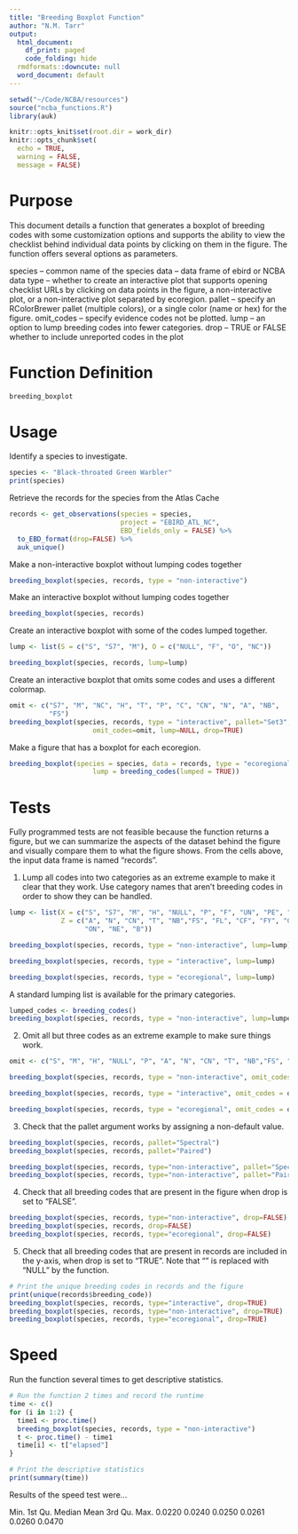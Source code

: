 ```yaml
---
title: "Breeding Boxplot Function"
author: "N.M. Tarr"
output:
  html_document:
    df_print: paged
    code_folding: hide
  rmdformats::downcute: null
  word_document: default
---
```

```r
setwd("~/Code/NCBA/resources")
source("ncba_functions.R")
library(auk)

knitr::opts_knit$set(root.dir = work_dir)
knitr::opts_chunk$set(
  echo = TRUE,
  warning = FALSE,
  message = FALSE)
```


# Purpose
This document details a function that generates a boxplot of breeding codes with some customization options and supports the ability to view the checklist behind individual data points by clicking on them in the figure.  The function offers several options as parameters.

species -- common name of the species
data -- data frame of ebird or NCBA data
type -- whether to create an interactive plot that supports opening
   checklist URLs by clicking on data points in the figure, a non-interactive plot, or a non-interactive plot separated by ecoregion.
pallet -- specify an RColorBrewer pallet (multiple colors), or a single
   color (name or hex) for the figure.
omit_codes -- specify evidence codes not be plotted.
lump -- an option to lump breeding codes into fewer categories.
drop -- TRUE or FALSE whether to include unreported codes in the plot

# Function Definition
```r
breeding_boxplot
```


# Usage
Identify a species to investigate.
```r
species <- "Black-throated Green Warbler"
print(species)
```

Retrieve the records for the species from the Atlas Cache
```r
records <- get_observations(species = species, 
                            project = "EBIRD_ATL_NC", 
                            EBD_fields_only = FALSE) %>% 
  to_EBD_format(drop=FALSE) %>%
  auk_unique()
```

Make a non-interactive boxplot without lumping codes together
```r
breeding_boxplot(species, records, type = "non-interactive")
```

Make an interactive boxplot without lumping codes together
```r
breeding_boxplot(species, records)
```

Create an interactive boxplot with some of the codes lumped together.
```r
lump <- list(S = c("S", "S7", "M"), O = c("NULL", "F", "O", "NC"))

breeding_boxplot(species, records, lump=lump)
```

Create an interactive boxplot that omits some codes and uses a different colormap.
```r
omit <- c("S7", "M", "NC", "H", "T", "P", "C", "CN", "N", "A", "NB", 
          "FS")
breeding_boxplot(species, records, type = "interactive", pallet="Set3",
                     omit_codes=omit, lump=NULL, drop=TRUE)
```

Make a figure that has a boxplot for each ecoregion.
```r
breeding_boxplot(species = species, data = records, type = "ecoregional",
                     lump = breeding_codes(lumped = TRUE))
```


# Tests
Fully programmed tests are not feasible because the function returns a figure, but we can summarize the aspects of the dataset behind the figure and visually compare them to what the figure shows.  From the cells above, the input data frame is named "records".

1. Lump all codes into two categories as an extreme example to make it clear that they work. Use category names that aren't breeding codes in order to show they can be handled.
```r
lump <- list(X = c("S", "S7", "M", "H", "NULL", "P", "F", "UN", "PE", "NY"), 
             Z = c("A", "N", "CN", "T", "NB","FS", "FL", "CF", "FY", "C",
                   "ON", "NE", "B"))

breeding_boxplot(species, records, type = "non-interactive", lump=lump)

breeding_boxplot(species, records, type = "interactive", lump=lump)

breeding_boxplot(species, records, type = "ecoregional", lump=lump)


```

A standard lumping list is available for the primary categories.
```r
lumped_codes <- breeding_codes()
breeding_boxplot(species, records, type = "non-interactive", lump=lumped_codes)
```

2. Omit all but three codes as an extreme example to make sure things work.  
```r
omit <- c("S", "M", "H", "NULL", "P", "A", "N", "CN", "T", "NB","FS", "CF", "C")

breeding_boxplot(species, records, type = "non-interactive", omit_codes = omit)

breeding_boxplot(species, records, type = "interactive", omit_codes = omit)

breeding_boxplot(species, records, type = "ecoregional", omit_codes = omit)

```

3. Check that the pallet argument works by assigning a non-default value.
```r
breeding_boxplot(species, records, pallet="Spectral")
breeding_boxplot(species, records, pallet="Paired")

breeding_boxplot(species, records, type="non-interactive", pallet="Spectral")
breeding_boxplot(species, records, type="non-interactive", pallet="Paired")
```

4. Check that all breeding codes that are present in the figure when drop is set to "FALSE".
```r
breeding_boxplot(species, records, type="non-interactive", drop=FALSE)
breeding_boxplot(species, records, drop=FALSE)
breeding_boxplot(species, records, type="ecoregional", drop=FALSE)
```

5. Check that all breeding codes that are present in records are included in the y-axis, when drop is set to "TRUE".  Note that "" is replaced with "NULL" by the function.
```r
# Print the unique breeding codes in records and the figure
print(unique(records$breeding_code))
breeding_boxplot(species, records, type="interactive", drop=TRUE)
breeding_boxplot(species, records, type="non-interactive", drop=TRUE)
breeding_boxplot(species, records, type="ecoregional", drop=TRUE)

```

# Speed
Run the function several times to get descriptive statistics.
```r
# Run the function 2 times and record the runtime
time <- c()
for (i in 1:2) {
  time1 <- proc.time()
  breeding_boxplot(species, records, type = "non-interactive")
  t <- proc.time() - time1
  time[i] <- t["elapsed"]
}

# Print the descriptive statistics
print(summary(time))
```

Results of the speed test were...

 Min. 1st Qu.  Median    Mean 3rd Qu.    Max. 
0.0220  0.0240  0.0250  0.0261  0.0260  0.0470 